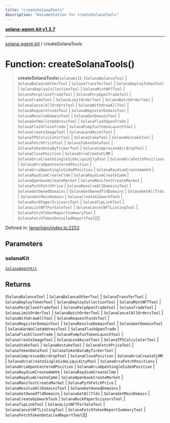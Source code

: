 ```yaml
---
title: "createSolanaTools"
description: "Documentation for createSolanaTools"
---
```


[**solana-agent-kit v1.3.7**](../README.md)

***

[solana-agent-kit](../README.md) / createSolanaTools

# Function: createSolanaTools()

> **createSolanaTools**(`solanaKit`): (`SolanaBalanceTool` \| `SolanaBalanceOtherTool` \| `SolanaTransferTool` \| `SolanaDeployTokenTool` \| `SolanaDeployCollectionTool` \| `SolanaMintNFTTool` \| `SolanaPerpCloseTradeTool` \| `SolanaPerpOpenTradeTool` \| `SolanaTradeTool` \| `SolanaLimitOrderTool` \| `SolanaBatchOrderTool` \| `SolanaCancelAllOrdersTool` \| `SolanaWithdrawAllTool` \| `SolanaRequestFundsTool` \| `SolanaRegisterDomainTool` \| `SolanaResolveDomainTool` \| `SolanaGetDomainTool` \| `SolanaGetWalletAddressTool` \| `SolanaFlashOpenTrade` \| `SolanaFlashCloseTrade` \| `SolanaPumpfunTokenLaunchTool` \| `SolanaCreateImageTool` \| `SolanaLendAssetTool` \| `SolanaTPSCalculatorTool` \| `SolanaStakeTool` \| `SolanaRestakeTool` \| `SolanaFetchPriceTool` \| `SolanaTokenDataTool` \| `SolanaTokenDataByTickerTool` \| `SolanaCompressedAirdropTool` \| `SolanaClosePosition` \| `SolanaOrcaCreateCLMM` \| `SolanaOrcaCreateSingleSideLiquidityPool` \| `SolanaOrcaFetchPositions` \| `SolanaOrcaOpenCenteredPosition` \| `SolanaOrcaOpenSingleSidedPosition` \| `SolanaRaydiumCreateAmmV4` \| `SolanaRaydiumCreateClmm` \| `SolanaRaydiumCreateCpmm` \| `SolanaOpenbookCreateMarket` \| `SolanaManifestCreateMarket` \| `SolanaPythFetchPrice` \| `SolanaResolveAllDomainsTool` \| `SolanaGetOwnedDomains` \| `SolanaGetOwnedTldDomains` \| `SolanaGetAllTlds` \| `SolanaGetMainDomain` \| `SolanaCreateGibworkTask` \| `SolanaRockPaperScissorsTool` \| `SolanaTipLinkTool` \| `SolanaListNFTForSaleTool` \| `SolanaCancelNFTListingTool` \| `SolanaFetchTokenReportSummaryTool` \| `SolanaFetchTokenDetailedReportTool`)[]

Defined in: [langchain/index.ts:2253](https://github.com/sendaifun/solana-agent-kit/blob/6acfa958180602da3c2d2ac883bf660ca90dba2f/src/langchain/index.ts#L2253)

## Parameters

### solanaKit

[`SolanaAgentKit`](../classes/SolanaAgentKit.md)

## Returns

(`SolanaBalanceTool` \| `SolanaBalanceOtherTool` \| `SolanaTransferTool` \| `SolanaDeployTokenTool` \| `SolanaDeployCollectionTool` \| `SolanaMintNFTTool` \| `SolanaPerpCloseTradeTool` \| `SolanaPerpOpenTradeTool` \| `SolanaTradeTool` \| `SolanaLimitOrderTool` \| `SolanaBatchOrderTool` \| `SolanaCancelAllOrdersTool` \| `SolanaWithdrawAllTool` \| `SolanaRequestFundsTool` \| `SolanaRegisterDomainTool` \| `SolanaResolveDomainTool` \| `SolanaGetDomainTool` \| `SolanaGetWalletAddressTool` \| `SolanaFlashOpenTrade` \| `SolanaFlashCloseTrade` \| `SolanaPumpfunTokenLaunchTool` \| `SolanaCreateImageTool` \| `SolanaLendAssetTool` \| `SolanaTPSCalculatorTool` \| `SolanaStakeTool` \| `SolanaRestakeTool` \| `SolanaFetchPriceTool` \| `SolanaTokenDataTool` \| `SolanaTokenDataByTickerTool` \| `SolanaCompressedAirdropTool` \| `SolanaClosePosition` \| `SolanaOrcaCreateCLMM` \| `SolanaOrcaCreateSingleSideLiquidityPool` \| `SolanaOrcaFetchPositions` \| `SolanaOrcaOpenCenteredPosition` \| `SolanaOrcaOpenSingleSidedPosition` \| `SolanaRaydiumCreateAmmV4` \| `SolanaRaydiumCreateClmm` \| `SolanaRaydiumCreateCpmm` \| `SolanaOpenbookCreateMarket` \| `SolanaManifestCreateMarket` \| `SolanaPythFetchPrice` \| `SolanaResolveAllDomainsTool` \| `SolanaGetOwnedDomains` \| `SolanaGetOwnedTldDomains` \| `SolanaGetAllTlds` \| `SolanaGetMainDomain` \| `SolanaCreateGibworkTask` \| `SolanaRockPaperScissorsTool` \| `SolanaTipLinkTool` \| `SolanaListNFTForSaleTool` \| `SolanaCancelNFTListingTool` \| `SolanaFetchTokenReportSummaryTool` \| `SolanaFetchTokenDetailedReportTool`)[]
